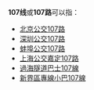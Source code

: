 {{线路名消歧义}}
'''107线'''或'''107路'''可以指：
* [[北京公交107路|北京公交107路]]
* [[深圳公交107路|深圳公交107路]]
* [[蚌埠公交107路|蚌埠公交107路]]
* [[上海公交嘉定107路|上海公交嘉定107路]]
* [[過海隧道巴士107線|過海隧道巴士107線]]
* [[新界區專線小巴107線|新界區專線小巴107線]]

{{disambig|cat=四字路线名消歧义}}